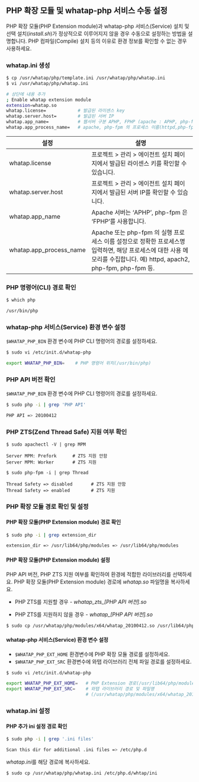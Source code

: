 ## PHP 확장 모듈 및 whatap-php 서비스 수동 설정

PHP 확장 모듈(PHP Extension module)과 whatap-php 서비스(Service) 설치 및 선택 설치(*install.sh*)가 정상적으로 이루어지지 않을 경우 수동으로 설정하는 방법을 설명합니다. PHP 컴파일(Compile) 설치 등의 이유로 환경 정보를 확인할 수 없는 경우 사용하세요.

### whatap.ini 생성

```bash
$ cp /usr/whatap/php/template.ini /usr/whatap/php/whatap.ini
$ vi /usr/whatap/php/whatap.ini

# 상단에 내용 추가
; Enable whatap extension module
extension=whatap.so
whatap.license=            # 발급된 라이센스 key
whatap.server.host=        # 발급된 서버 IP
whatap.app_name=           # 웹서버 구분 APHP, FPHP (apache : APHP, php-fpm : FPHP)
whatap.app_process_name=   # apache, php-fpm 의 프로세스 이름(httpd,php-fpm)
```

|설정|설명|
|----|----|
|whatap.license|프로젝트 > 관리 > 에이전트 설치 페이지에서 발급된 라이센스 키를 확인할 수 있습니다.|
|whatap.server.host|프로젝트 > 관리 > 에이전트 설치 페이지에서 발급된 서버 IP를 확인할 수 있습니다.|
|whatap.app_name|Apache 서버는 ‘APHP’, php-fpm 은 ‘FPHP’를 사용합니다.|
|whatap.app_process_name|Apache 또는 php-fpm 의 실행 프로세스 이름 설정으로 정확한 프로세스명 입력하면, 해당 프로세스에 대한 사용 메모리를 수집합니다. 예) httpd, apach2, php-fpm, php-fpm 등.|

### PHP 명령어(CLI) 경로 확인

```bash
$ which php

/usr/bin/php
```

### whatap-php 서비스(Service) 환경 변수 설정

`$WHATAP_PHP_BIN` 환경 변수에 PHP CLI 명령어의 경로를 설정하세요.

```bash
$ sudo vi /etc/init.d/whatap-php

export WHATAP_PHP_BIN=    # PHP 명령어 위치(/usr/bin/php)
```

### PHP API 버전 확인

`$WHATAP_PHP_BIN` 환경 변수에 PHP CLI 명령어의 경로를 설정하세요.

```bash
$ sudo php -i | grep 'PHP API'

PHP API => 20100412
```

### PHP ZTS(Zend Thread Safe) 지원 여부 확인

```apacheconf title=apache
$ sudo apachectl -V | grep MPM

Server MPM: Prefork      # ZTS 지원 안함
Server MPM: Worker       # ZTS 지원
```

```apacheconf title=PHP-FPM
$ sudo php-fpm -i | grep Thread

Thread Safety => disabled       # ZTS 지원 안함
Thread Safety => enabled       	# ZTS 지원
```

### PHP 확장 모듈 경로 확인 및 설정

#### PHP 확장 모듈(PHP Extension module) 경로 확인

```bash
$ sudo php -i | grep extension_dir

extension_dir => /usr/lib64/php/modules => /usr/lib64/php/modules
```

#### PHP 확장 모듈(PHP Extension module) 설정
PHP API 버전, PHP ZTS 지원 여부를 확인하여 환경에 적합한 라이브러리를 선택하세요. PHP 확장 모듈(PHP Extension module) 경로에 *whatap.so* 파일명을 복사하세요.

* PHP ZTS를 지원할 경우 - *whatap\_zts\_[PHP API 버전].so*

* PHP ZTS를 지원하지 않을 경우 - *whatap_[PHP API 버전].so*

```bash
$ sudo cp /usr/whatap/php/modules/x64/whatap_20100412.so /usr/lib64/php/modules/whatap.so
```

#### whatap-php 서비스(Service) 환경 변수 설정

* `$WHATAP_PHP_EXT_HOME` 환경변수에 PHP 확장 모듈 경로를 설정하세요.
* `$WHATAP_PHP_EXT_SRC` 환경변수에 와탭 라이브러리 전체 파일 경로를 설정하세요.

```bash
$ sudo vi /etc/init.d/whatap-php

export WHATAP_PHP_EXT_HOME=   # PHP Extension 경로(/usr/lib64/php/modules)
export WHATAP_PHP_EXT_SRC=    # 와탭 라이브러리 경로 및 파일명
                              # (/usr/whatap/php/modules/x64/whatap_20100412.so)]
```

### whatap.ini 설정

#### PHP 추가 ini 설정 경로 확인

``` bash
$ sudo php -i | grep '.ini files'

Scan this dir for additional .ini files => /etc/php.d
```

*whatap.ini*를 해당 경로에 복사하세요.

```bash
$ sudo cp /usr/whatap/php/whatap.ini /etc/php.d/whtap/ini
```

